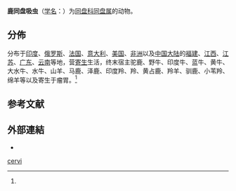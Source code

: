 {{Speciesbox
| genus = Paramphistomum
| species = cervi
| authority = (Zeder, 1790){{r|id9963}}
}}

'''鹿同盘吸虫'''（[[学名|学名]]：{{lang|la|''Paramphistomum cervi''}}）为[[同盘科|同盘科]][[同盘属|同盘属]]的动物{{r|id9963}}。

==分佈==
分布于[[印度|印度]]、[[俄罗斯|俄罗斯]]、[[法国|法国]]、[[意大利|意大利]]、[[美国|美国]]、[[非洲|非洲]]以及[[中国大陆|中国大陆]]的[[福建|福建]]、[[江西|江西]]、[[江苏|江苏]]、[[广东|广东]]、[[云南|云南]]等地，营[[寄生|寄生]]生活，终末宿主驼鹿、野牛、印度牛、蓝牛、黄牛、大水牛、水牛、山羊、马鹿、泽鹿、印度羚、羚、黄占鹿、羚羊、驯鹿、小苇羚、绵羊等以及寄生于瘤胃。<ref name='id9963'/>

==参考文献==
{{reflist|refs=
<ref name='id9963'>{{cite web
| url=http://www.bioinfo.cn/db05/BjdwSpecies.php?action=view&id=9963 |deadurl=yes
| archive-url=https://web.archive.org/web/20160305082939/http://www.bioinfo.cn/db05/BjdwSpecies.php?action=view&id=9963
| title =鹿同盘吸虫| work =《中国动物物种编目数据库》
| publisher =中国科学院微生物研究所| author =中国科学院动物研究所
| access-date=2009-04-16|archive-date =2016-03-05}}</ref>
}}

==外部連結==
{{commons category|Paramphistomum cervi}}
*{{Wikispecies-inline|Paramphistomum cervi}}
{{Taxonbar}}

[[Category:同盘属|cervi]]


{{吸虫小作品}}